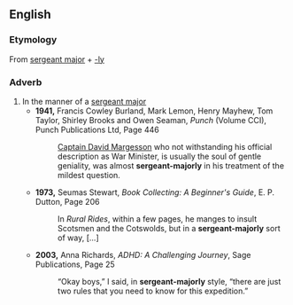 ==English==

===Etymology===
From [[sergeant major]] + [[-ly]]

===Adverb===
{{en-adv}}

# In the manner of a [[sergeant major]]
#* '''1941,''' Francis Cowley Burland, Mark Lemon, Henry Mayhew, Tom Taylor, Shirley Brooks and Owen Seaman, ''Punch'' (Volume CCI), Punch Publications Ltd, Page 446
#*: [[w:David Margesson, 1st Viscount Margesson|Captain David Margesson]]<!--name found from Wikipedia article [[w:Secretary of State for War|]]--> who not withstanding his official description as War Minister, is usually the soul of gentle geniality, was almost '''sergeant-majorly''' in his treatment of the mildest question.
#* '''1973,''' Seumas Stewart, ''Book Collecting: A Beginner's Guide'', E. P. Dutton, Page 206
#*: In ''Rural Rides'', within a few pages, he manges to insult Scotsmen and the Cotswolds, but in a '''sergeant-majorly''' sort of way, [...]
#* '''2003,''' Anna Richards, ''ADHD: A Challenging Journey'', Sage Publications, Page 25
#*:“Okay boys,” I said, in '''sergeant-majorly''' style, “there are just two rules that you need to know for this expedition.”